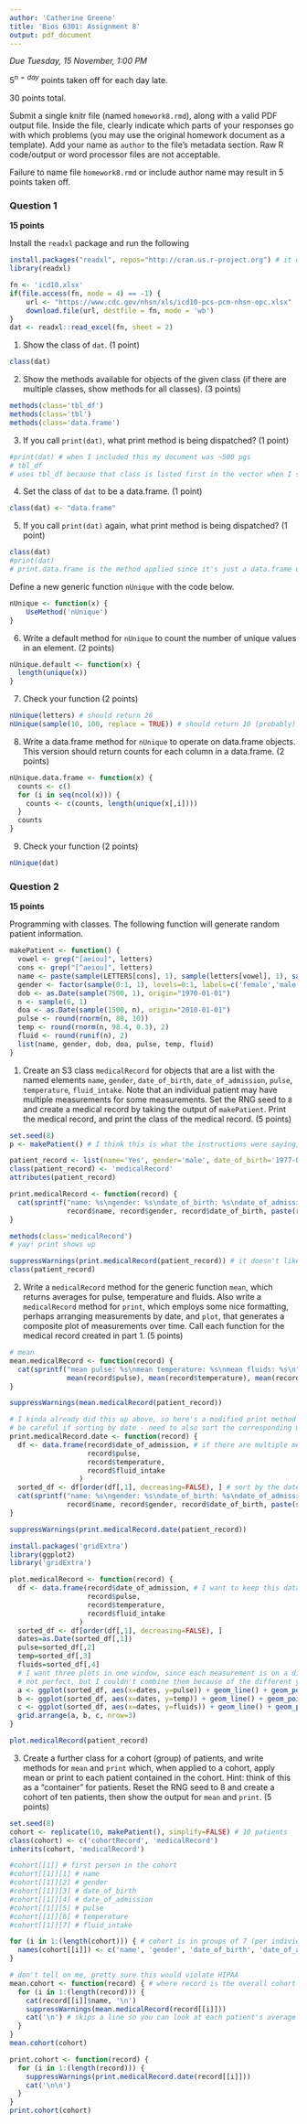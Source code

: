 ```yaml
---
author: 'Catherine Greene'
title: 'Bios 6301: Assignment 8'
output: pdf_document
---
```


*Due Tuesday, 15 November, 1:00 PM*

$5^{n=day}$ points taken off for each day late.

30 points total.

Submit a single knitr file (named `homework8.rmd`), along with a valid PDF output file. Inside the file, clearly indicate which parts of your responses go with which problems (you may use the original homework document as a template). Add your name as `author` to the file's metadata section. Raw R code/output or word processor files are not acceptable.

Failure to name file `homework8.rmd` or include author name may result in 5 points taken off.

### Question 1 ###

**15 points**

Install the `readxl` package and run the following

```r
install.packages("readxl", repos="http://cran.us.r-project.org") # it doesn't like my mirror
library(readxl)

fn <- 'icd10.xlsx'
if(file.access(fn, mode = 4) == -1) {
    url <- "https://www.cdc.gov/nhsn/xls/icd10-pcs-pcm-nhsn-opc.xlsx"
    download.file(url, destfile = fn, mode = 'wb')
}
dat <- readxl::read_excel(fn, sheet = 2)
```

1. Show the class of `dat`. (1 point)
```r
class(dat)
```

2. Show the methods available for objects of the given class (if there are multiple classes, show methods for all classes). (3 points)
```r
methods(class='tbl_df')
methods(class='tbl')
methods(class='data.frame')
```

3. If you call `print(dat)`, what print method is being dispatched? (1 point)
```r
#print(dat) # when I included this my document was ~500 pgs
# tbl_df
# uses tbl_df because that class is listed first in the vector when I searched for class(dat), and it has the print function listed as a method
```

4. Set the class of `dat` to be a data.frame. (1 point)
```r
class(dat) <- "data.frame"
```

5. If you call `print(dat)` again, what print method is being dispatched? (1 point)
```r
class(dat)
#print(dat)
# print.data.frame is the method applied since it's just a data.frame object now
```

Define a new generic function `nUnique` with the code below.

```r
nUnique <- function(x) {
    UseMethod('nUnique')
}
```

6. Write a default method for `nUnique` to count the number of unique values in an element. (2 points)
```r
nUnique.default <- function(x) {
  length(unique(x))
}
```

7. Check your function (2 points)

```r
nUnique(letters) # should return 26
nUnique(sample(10, 100, replace = TRUE)) # should return 10 (probably)
```

8. Write a data.frame method for `nUnique` to operate on data.frame objects.
This version should return counts for each column in a data.frame. (2 points)
```r
nUnique.data.frame <- function(x) {
  counts <- c()
  for (i in seq(ncol(x))) {
    counts <- c(counts, length(unique(x[,i])))
  }
  counts
}
```

9. Check your function (2 points)

```r
nUnique(dat)
```

### Question 2 ###

**15 points**

Programming with classes.  The following function will generate random patient information.

```r
makePatient <- function() {
  vowel <- grep("[aeiou]", letters)
  cons <- grep("[^aeiou]", letters)
  name <- paste(sample(LETTERS[cons], 1), sample(letters[vowel], 1), sample(letters[cons], 1), sep='')
  gender <- factor(sample(0:1, 1), levels=0:1, labels=c('female','male'))
  dob <- as.Date(sample(7500, 1), origin="1970-01-01")
  n <- sample(6, 1)
  doa <- as.Date(sample(1500, n), origin="2010-01-01")
  pulse <- round(rnorm(n, 80, 10))
  temp <- round(rnorm(n, 98.4, 0.3), 2)
  fluid <- round(runif(n), 2)
  list(name, gender, dob, doa, pulse, temp, fluid)
}
```

1. Create an S3 class `medicalRecord` for objects that are a list with the named elements `name`, `gender`, `date_of_birth`, `date_of_admission`, `pulse`, `temperature`, `fluid_intake`. Note that an individual patient may have multiple measurements for some measurements.  Set the RNG seed to `8` and create a medical record by taking the output of `makePatient`.  Print the medical record, and print the class of the medical record. (5 points)
```r
set.seed(8)
p <- makePatient() # I think this is what the instructions were saying, but I'd like to be able to learn how to make this more broadly applicable

patient_record <- list(name='Yes', gender='male', date_of_birth='1977-05-03', date_of_admission=c('2013-06-09', '2013-07-02'), pulse=c(79, 78), temperature=c(98.07, 97.50), fluid_intake=c(0.28, 0.52))
class(patient_record) <- 'medicalRecord'
attributes(patient_record)

print.medicalRecord <- function(record) {
  cat(sprintf("name: %s\ngender: %s\ndate_of_birth: %s\ndate_of_admission: %s\npulse: %s\ntemperature: %s\nfluid_intake: %s", 
              record$name, record$gender, record$date_of_birth, paste(record$date_of_admission, collapse=" "), paste(record$pulse, collapse=" "), paste(record$temperature, collapse=" "), paste(record$fluid_intake, collapse=" "), "\n"))
}

methods(class='medicalRecord')
# yay! print shows up

suppressWarnings(print.medicalRecord(patient_record)) # it doesn't like that I have multiple arguments
class(patient_record)
```

2. Write a `medicalRecord` method for the generic function `mean`, which returns averages for pulse, temperature and fluids. Also write a `medicalRecord` method for `print`, which employs some nice formatting, perhaps arranging measurements by date, and `plot`, that generates a composite plot of measurements over time.  Call each function for the medical record created in part 1. (5 points)
```r
# mean
mean.medicalRecord <- function(record) {
  cat(sprintf("mean pulse: %s\nmean temperature: %s\nmean fluids: %s\n",
              mean(record$pulse), mean(record$temperature), mean(record$fluid_intake), "\n"))
}

suppressWarnings(mean.medicalRecord(patient_record))

# I kinda already did this up above, so here's a modified print method for medicalRecord
# be careful if sorting by date - need to also sort the corresponding measurements
print.medicalRecord.date <- function(record) {
  df <- data.frame(record$date_of_admission, # if there are multiple measurements, arrange by date
                   record$pulse,
                   record$temperature,
                   record$fluid_intake
                 )
  sorted_df <- df[order(df[,1], decreasing=FALSE), ] # sort by the date column, then extract values back out for the medical record
  cat(sprintf("name: %s\ngender: %s\ndate_of_birth: %s\ndate_of_admission: %s\npulse: %s\ntemperature: %s\nfluid_intake: %s", 
              record$name, record$gender, record$date_of_birth, paste(sorted_df[,1], collapse=" "), paste(sorted_df[,2], collapse=" "), paste(sorted_df[,3], collapse=" "), paste(sorted_df[,4], collapse=" "), "\n"))
}

suppressWarnings(print.medicalRecord.date(patient_record))

install.packages('gridExtra')
library(ggplot2)
library('gridExtra')

plot.medicalRecord <- function(record) {
  df <- data.frame(record$date_of_admission, # I want to keep this data frame for plotting
                   record$pulse,
                   record$temperature,
                   record$fluid_intake
                 )
  sorted_df <- df[order(df[,1], decreasing=FALSE), ]
  dates=as.Date(sorted_df[,1])
  pulse=sorted_df[,2]
  temp=sorted_df[,3]
  fluids=sorted_df[,4]
  # I want three plots in one window, since each measurement is on a different scale
  # not perfect, but I couldn't combine them because of the different y axes
  a <- ggplot(sorted_df, aes(x=dates, y=pulse)) + geom_line() + geom_point() + scale_x_date(date_labels = "%Y-%m-%d")
  b <- ggplot(sorted_df, aes(x=dates, y=temp)) + geom_line() + geom_point() + scale_x_date(date_labels = "%Y-%m-%d")
  c <- ggplot(sorted_df, aes(x=dates, y=fluids)) + geom_line() + geom_point() + scale_x_date(date_labels = "%Y-%m-%d")
  grid.arrange(a, b, c, nrow=3)
}

plot.medicalRecord(patient_record)
```

3. Create a further class for a cohort (group) of patients, and write methods for `mean` and `print` which, when applied to a cohort, apply mean or print to each patient contained in the cohort. Hint: think of this as a "container" for patients.  Reset the RNG seed to 8 and create a cohort of ten patients, then show the output for `mean` and `print`. (5 points)
```r
set.seed(8)
cohort <- replicate(10, makePatient(), simplify=FALSE) # 10 patients
class(cohort) <- c('cohortRecord', 'medicalRecord')
inherits(cohort, 'medicalRecord')

#cohort[[1]] # first person in the cohort
#cohort[[1]][1] # name
#cohort[[1]][2] # gender
#cohort[[1]][3] # date_of_birth
#cohort[[1]][4] # date_of_admission
#cohort[[1]][5] # pulse
#cohort[[1]][6] # temperature
#cohort[[1]][7] # fluid_intake

for (i in 1:(length(cohort))) { # cohort is in groups of 7 (per individual)
  names(cohort[[i]]) <- c('name', 'gender', 'date_of_birth', 'date_of_admission', 'pulse', 'temperature', 'fluid_intake')
}

# don't tell on me, pretty sure this would violate HIPAA
mean.cohort <- function(record) { # where record is the overall cohort
  for (i in 1:(length(record))) {
    cat(record[[i]]$name, '\n')
    suppressWarnings(mean.medicalRecord(record[[i]]))
    cat('\n') # skips a line so you can look at each patient's average info a little more easily
  }
}
mean.cohort(cohort)

print.cohort <- function(record) {
  for (i in 1:(length(record))) {
    suppressWarnings(print.medicalRecord.date(record[[i]]))
    cat('\n\n')
  }
}
print.cohort(cohort)
```
